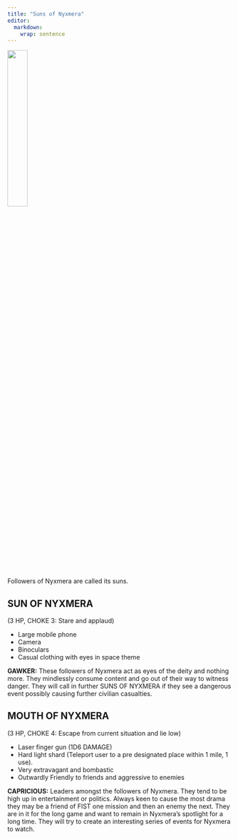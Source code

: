 ```yaml
---
title: "Suns of Nyxmera"
editor: 
  markdown: 
    wrap: sentence
---
```


![](images/suns_of_nyxmera.png){width=30% fig-align="center"}

Followers of Nyxmera are called its suns.

## SUN OF NYXMERA {#sun_nyxmera}

(3 HP, CHOKE 3: Stare and applaud)

- Large mobile phone
- Camera
- Binoculars
- Casual clothing with eyes in space theme

__GAWKER:__ These followers of Nyxmera act as eyes of the deity and nothing more. 
They mindlessly consume content and go out of their way to witness danger. 
They will call in further SUNS OF NYXMERA if they see a dangerous event possibly causing further civilian casualties.

## MOUTH OF NYXMERA {#mouth_nyxmera}

(3 HP, CHOKE 4: Escape from current situation and lie low)

- Laser finger gun (1D6 DAMAGE)
- Hard light shard (Teleport user to a pre designated place within 1 mile, 1 use).
- Very extravagant and bombastic
- Outwardly Friendly to friends and aggressive to enemies

__CAPRICIOUS:__ Leaders amongst the followers of Nyxmera. They tend to be high up in entertainment or politics. Always keen to cause the most drama they may be a friend of FIST one mission and then an enemy the next. They are in it for the long game and want to remain in Nyxmera’s spotlight for a long time.  They will try to create an interesting series of events for Nyxmera to watch.